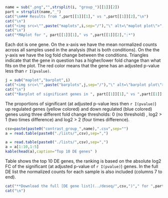 

```r
name = sub(".png","",strsplit(i, "group_")[[1]][2])
part = strsplit(name,"_")
cat("\n### Results from ",part[[1]][1]," vs ",part[[1]][2],"\n")
cat("\n")
cat("<img src=\"",paste("maplots",i,sep="/"),"\" alt=\"maplot plot\">","\n",sep="")
cat("\n")
cat("*MAplot for ", part[[1]][1]," vs ",part[[1]][2],":*")
```
Each dot is one gene. On the x-axis we have the mean normalized counts across all samples used in the analysis (that is both conditions). On the the y-axis we have the log fold change between the conditions. Triangles indicate that the gene in question has a higher/lower fold change than what fits on the plot. The red color means that the gene has an adjusted p-value less than `r I(pvalue)`. 

```r
j = sub("maplot","barplot",i)
cat("<img src=\"",paste("barplots",j,sep="/"),"\" alt=\"barplot plot\">","\n",sep="")
cat("\n")
cat("*Barplot of significant genes in ", part[[1]][1]," vs ",part[[1]][2],":*")
``` 
The proportions of significant (at adjusted p-value less then `r I(pvalue)`) up regulated genes (yellow colored) and down regulated (blue colored) genes using three different fold change thresholds: 0 (no threshold) , log2 > 1 (two times difference) and log2 > 2 (four times difference).    


```r
csv=paste(paste0("contrast_group_",name),".csv",sep="")
a = read.table(paste0("./lists/",csv),sep=",")
```

```r
a = read.table(paste0("./lists/",csv),sep=",")
a = a[1:10,1:5]
kable(head(a),caption="Top 10 DE genes" )
```

Table shows the top 10 DE genes, the ranking is based on the absolute log2 FC of the significant (at adjusted p-value of `r I(pvalue)`) genes. 
In the full DE list the normalized counts for each sample is also included (columns 7 to end).


```r
cat("**Download the full [DE gene list](../deseq/",csv,")"," for ",part[[1]][1]," vs ",part[[1]][2], " here.**\n",sep="")
cat("\n")
```
